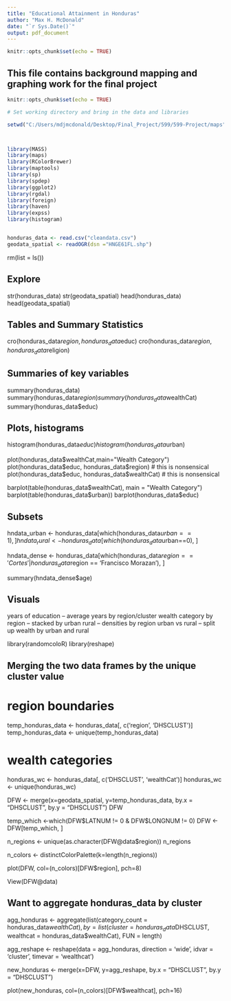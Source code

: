 ```yaml
---
title: "Educational Attainment in Honduras"
author: "Max H. McDonald"
date: "`r Sys.Date()`"
output: pdf_document
---
```


```r
knitr::opts_chunk$set(echo = TRUE)
```

## This file contains background mapping and graphing work for the final project



```r
knitr::opts_chunk$set(echo = TRUE)

# Set working directory and bring in the data and libraries

setwd("C:/Users/mdjmcdonald/Desktop/Final_Project/599/599-Project/maps")



library(MASS)
library(maps)
library(RColorBrewer)
library(maptools)
library(sp)
library(spdep)
library(ggplot2)
library(rgdal)
library(foreign)
library(haven)
library(expss)
library(histogram)


honduras_data <- read.csv("cleandata.csv")
geodata_spatial <- readOGR(dsn ="HNGE61FL.shp")

```


rm(list = ls())






## Explore
str(honduras_data)
str(geodata_spatial)
head(honduras_data)
head(geodata_spatial)



## Tables and Summary Statistics

cro(honduras_data$region, honduras_data$educ)
cro(honduras_data$region, honduras_data$religion)



## Summaries of key variables
summary(honduras_data)
summary(honduras_data$region)
summary(honduras_data$wealthCat)
summary(honduras_data$educ)




## Plots, histograms
histogram(honduras_data$educ)
histogram(honduras_data$urban)


plot(honduras_data$wealthCat,main="Wealth Category")
plot(honduras_data$educ, honduras_data$region) # this is nonsensical
plot(honduras_data$educ, honduras_data$wealthCat) # this is nonsensical


barplot(table(honduras_data$wealthCat), main = "Wealth Category")
barplot(table(honduras_data$urban))
barplot(honduras_data$educ)


## Subsets

hndata_urban <- honduras_data[which(honduras_data$urban==1), ]
hndata_rural <- honduras_data[which(honduras_data$urban==0), ]

hndata_dense <- honduras_data[which(honduras_data$region == 'Cortes' |honduras_data$region == 'Francisco Morazan'), ]

summary(hndata_dense$age)


## Visuals

years of education -- average years by region/cluster 
wealth category by region -- stacked by urban rural -- densities by region 
urban vs rural -- split up wealth by urban and rural






library(randomcoloR)
library(reshape)

## Merging the two data frames by the unique cluster value

# region boundaries
temp_honduras_data <- honduras_data[, c('region', 'DHSCLUST')]
temp_honduras_data <- unique(temp_honduras_data)

# wealth categories
honduras_wc <- honduras_data[, c('DHSCLUST', 'wealthCat')]
honduras_wc <- unique(honduras_wc)


DFW <- merge(x=geodata_spatial, y=temp_honduras_data, by.x = "DHSCLUST", by.y = "DHSCLUST")
DFW

temp_which <-which(DFW$LATNUM != 0 & DFW$LONGNUM != 0)
DFW <- DFW[temp_which, ]

n_regions <- unique(as.character(DFW@data$region))
n_regions

n_colors <- distinctColorPalette(k=length(n_regions))

plot(DFW,
     col=(n_colors)[DFW$region],
     pch=8)

View(DFW@data)


## Want to aggregate honduras_data by cluster

agg_honduras <- aggregate(list(category_count = honduras_data$wealthCat), by = list(cluster = honduras_data$DHSCLUST, wealthcat = honduras_data$wealthCat), FUN = length)

agg_reshape <- reshape(data = agg_honduras, direction = 'wide', idvar = 'cluster', timevar = 'wealthcat')

new_honduras <- merge(x=DFW, y=agg_reshape, by.x = "DHSCLUST", by.y = "DHSCLUST")

plot(new_honduras,
     col=(n_colors)[DFW$wealthcat],
     pch=16)
